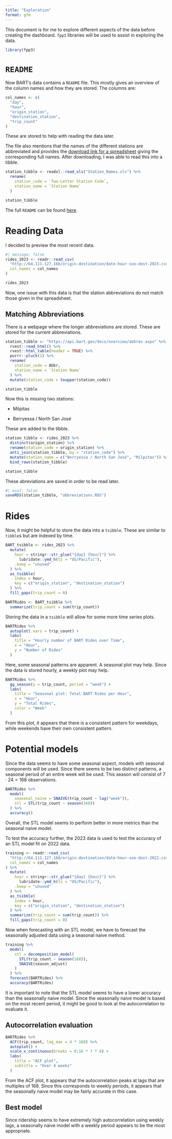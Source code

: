 ```yaml
---
title: "Exploration"
format: gfm
---
```


This document is for me to explore different aspects of the data before creating the dashboard. `fpp3` libraries will be used to assist in exploring the data.

```r
library(fpp3)
```


# `README`
Now BART's data contains a `README` file. This mostly gives an overview of the column names and how they are stored. The columns are:

```r
col_names <- c(
  "day",
  "hour",
  "origin_station",
  "destination_station",
  "trip_count"
)
```

These are stored to help with reading the data later.

The file also mentions that the names of the different stations are abbreviated and provides the [download link for a spreadsheet](https://www.bart.gov/sites/default/files/docs/Station_Names.xls) giving the corresponding full names. After downloading, I was able to read this into a tibble.

```r
station_tibble <- readxl::read_xls("Station_Names.xls") %>%
  rename(
    station_code = `Two-Letter Station Code`,
    station_name = `Station Name`
  )

station_tibble
```

The full `README` can be found [here](http://64.111.127.166/origin-destination/READ%20ME.txt).

# Reading Data
I decided to preview the most recent data.

```r
#| message: false
rides_2023 <- readr::read_csv(
  "http://64.111.127.166/origin-destination/date-hour-soo-dest-2023.csv.gz",
  col_names = col_names
)

rides_2023
```

Now, one issue with this data is that the station abbreviations do not match those given in the spreadsheet.

## Matching Abbreviations
There is a webpage where the longer abbreviations are stored. These are stored for the current abbreviations.

```r
station_tibble <- "https://api.bart.gov/docs/overview/abbrev.aspx" %>%
  rvest::read_html() %>%
  rvest::html_table(header = TRUE) %>%
  purrr::pluck(1) %>%
  rename(
    station_code = Abbr,
    station_name = `Station Name`
  ) %>%
  mutate(station_code = toupper(station_code))

station_tibble
```

Now this is missing two stations:

* Milpitas

* Berryessa / North San José

These are added to the tibble.

```r
station_tibble <- rides_2023 %>%
  distinct(origin_station) %>%
  rename(station_code = origin_station) %>%
  anti_join(station_tibble, by = "station_code") %>%
  mutate(station_name = c("Berryessa / North San José", "Milpitas")) %>%
  bind_rows(station_tibble)

station_tibble
```

These abreviations are saved in order to be read later.

```r
#| eval: false
saveRDS(station_tibble, "abbreviations.RDS")
```


# Rides
Now, it might be helpful to store the data into a `tsibble`. These are similar to `tibble`s but are indexed by time.

```r
BART_tsibble <- rides_2023 %>%
  mutate(
    hour = stringr::str_glue("{day} {hour}") %>%
      lubridate::ymd_h(tz = "US/Pacific"),
    .keep = "unused"
  ) %>%
  as_tsibble(
    index = hour,
    key = c("origin_station", "destination_station")
  ) %>%
  fill_gaps(trip_count = 0)

BARTRides <- BART_tsibble %>%
  summarize(trip_count = sum(trip_count))
```

Storing the data in a `tsibble` will allow for some more time series plots.

```r
BARTRides %>%
  autoplot(.vars = trip_count) +
  labs(
    title = "Hourly number of BART Rides over Time",
    x = "Hour",
    y = "Number of Rides"
  )
```

Here, some seasonal patterns are apparent. A seasonal plot may help. Since the data is stored hourly, a weekly plot may help.

```r
BARTRides %>%
  gg_season(y = trip_count, period = "week") +
  labs(
    title = "Seasonal plot: Total BART Rides per Hour",
    x = "Hour",
    y = "Total Rides",
    color = "Week"
  )
```

From this plot, it appears that there is a consistent pattern for weekdays, while weekends have their own consistent pattern.

# Potential models
Since the data seems to have some seasonal aspect, models with seasonal components will be used. Since there seems to be two distinct patterns, a seasonal period of an entire week will be used. This season will consist of $7 \cdot 24 = 168$ observations.

```r
BARTRides %>%
  model(
    seasonal_naive = SNAIVE(trip_count ~ lag("week")),
    stl = STL(trip_count ~ season(168))
  ) %>%
  accuracy()
```

Overall, the STL model seems to perform better in more metrics than the seasonal naive model.

To test the accuracy further, the 2023 data is used to test the accuracy of an STL model fit on 2022 data.

```r
training <- readr::read_csv(
  "http://64.111.127.166/origin-destination/date-hour-soo-dest-2022.csv.gz",
  col_names = col_names
) %>%
  mutate(
    hour = stringr::str_glue("{day} {hour}") %>%
      lubridate::ymd_h(tz = "US/Pacific"),
    .keep = "unused"
  ) %>%
  as_tsibble(
    index = hour,
    key = c("origin_station", "destination_station")
  ) %>%
  summarize(trip_count = sum(trip_count)) %>%
  fill_gaps(trip_count = 0)
```

Now when forecasting with an STL model, we have to forecast the seasonally adjusted data using a seasonal naive method.

```r
training %>%
  model(
    stl = decomposition_model(
      STL(trip_count ~ season(168)),
      SNAIVE(season_adjust)
    )
  ) %>%
  forecast(BARTRides) %>%
  accuracy(BARTRides)
```

It is important to note that the STL model seems to have a lower accuracy than the seasonally naive model. Since the seasonally naive model is based on the most recent period, it might be good to look at the autocorrelation to evaluate it.

## Autocorrelation evaluation

```r
BARTRides %>%
  ACF(trip_count, lag_max = 4 * 168) %>%
  autoplot() +
  scale_x_continuous(breaks = 0:16 * 7 * 6) +
  labs(
    title = "ACF plot",
    subtitle = "Over 4 weeks"
  )
```

From the ACF plot, it appears that the autocorrelation peaks at lags that are multiples of 168. Since this corresponds to weekly periods, it appears that the seasonally naive model may be fairly accurate in this case.

## Best model
Since ridership seems to have extremely high autocorrelation using weekly lags, a seasonally naive model with a weekly period appears to be the most appropriate.
